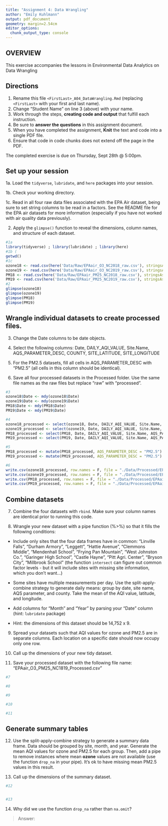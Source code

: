 ```yaml
---
title: "Assignment 4: Data Wrangling"
author: "Emily Kuhlmann"
output: pdf_document
geometry: margin=2.54cm
editor_options: 
  chunk_output_type: console
---
```


## OVERVIEW

This exercise accompanies the lessons in Environmental Data Analytics on Data Wrangling 

## Directions

1. Rename this file `<FirstLast>_A04_DataWrangling.Rmd` (replacing `<FirstLast>` with your first and last name).
2. Change "Student Name" on line 3 (above) with your name.
3. Work through the steps, **creating code and output** that fulfill each instruction.
4. Be sure to **answer the questions** in this assignment document.
5. When you have completed the assignment, **Knit** the text and code into a single PDF file.
6. Ensure that code in code chunks does not extend off the page in the PDF.

The completed exercise is due on Thursday, Sept 28th @ 5:00pm.

## Set up your session 

1a. Load the `tidyverse`,  `lubridate`, and `here` packages into your session.

1b. Check your working directory.

1c. Read in all four raw data files associated with the EPA Air dataset, being sure to set string columns to be read in a factors. See the README file for the EPA air datasets for more information (especially if you have not worked with air quality data previously). 

2. Apply the `glimpse()` function to reveal the dimensions, column names, and structure of each dataset. 

```r
#1a 
library(tidyverse) ; library(lubridate) ; library(here)
#1b (
getwd()
#1c 
ozone18 <- read.csv(here('Data/Raw/EPAair_O3_NC2018_raw.csv'), stringsAsFactors = T)
ozone19 <- read.csv(here('Data/Raw/EPAair_O3_NC2019_raw.csv'), stringsAsFactors = T)
PM18 <- read.csv(here('Data/Raw/EPAair_PM25_NC2018_raw.csv'), stringsAsFactors = T)
PM19 <- read.csv(here('Data/Raw/EPAair_PM25_NC2019_raw.csv'), stringsAsFactors = T)
#2 
glimpse(ozone18)
glimpse(ozone19)
glimpse(PM18)
glimpse(PM19)
```


## Wrangle individual datasets to create processed files.

3. Change the Date columns to be date objects.

4. Select the following columns: Date, DAILY_AQI_VALUE, Site.Name, AQS_PARAMETER_DESC, COUNTY, SITE_LATITUDE, SITE_LONGITUDE

5. For the PM2.5 datasets, fill all cells in AQS_PARAMETER_DESC with "PM2.5" (all cells in this column should be identical).

6. Save all four processed datasets in the Processed folder. Use the same file names as the raw files but replace "raw" with "processed".

```r
#3
ozone18$Date <- mdy(ozone18$Date)
ozone19$Date <- mdy(ozone19$Date)
PM18$Date <- mdy(PM18$Date)
PM19$Date <- mdy(PM19$Date)

#4
ozone18_processed <- select(ozone18, Date, DAILY_AQI_VALUE, Site.Name, AQS_PARAMETER_DESC, COUNTY, SITE_LATITUDE, SITE_LONGITUDE)
ozone19_processed <- select(ozone19, Date, DAILY_AQI_VALUE, Site.Name, AQS_PARAMETER_DESC, COUNTY, SITE_LATITUDE, SITE_LONGITUDE)
PM18_processed <- select(PM18, Date, DAILY_AQI_VALUE, Site.Name, AQS_PARAMETER_DESC, COUNTY, SITE_LATITUDE, SITE_LONGITUDE)
PM19_processed <- select(PM19, Date, DAILY_AQI_VALUE, Site.Name, AQS_PARAMETER_DESC, COUNTY, SITE_LATITUDE, SITE_LONGITUDE)

#5
PM18_processed <- mutate(PM18_processed, AQS_PARAMETER_DESC = "PM2.5")
PM19_processed <- mutate(PM19_processed, AQS_PARAMETER_DESC = "PM2.5")

#6
write.csv(ozone18_processed, row.names = F, file = "./Data/Processed/EPAair_O3_NC2018_processed.csv")
write.csv(ozone19_processed, row.names = F, file = "./Data/Processed/EPAair_O3_NC2019_processed.csv")
write.csv(PM18_processed, row.names = F, file = "./Data/Processed/EPAair_PM25_NC2018_processed.csv")
write.csv(PM19_processed, row.names = F, file = "./Data/Processed/EPAair_PM25_NC2019_processed.csv")
```


## Combine datasets

7. Combine the four datasets with `rbind`. Make sure your column names are identical prior to running this code.

8. Wrangle your new dataset with a pipe function (%>%) so that it fills the following conditions: 

  * Include only sites that the four data frames have in common: "Linville Falls", "Durham Armory", "Leggett", "Hattie Avenue", "Clemmons Middle", "Mendenhall School", "Frying Pan Mountain", "West Johnston Co.", "Garinger High School", "Castle Hayne", "Pitt Agri. Center", "Bryson City", "Millbrook School" (the function `intersect` can figure out common factor levels - but it will include sites with missing site information, which you don't want...) 

  * Some sites have multiple measurements per day. Use the split-apply-combine strategy to generate daily means: group by date, site name, AQS parameter, and county. Take the mean of the AQI value, latitude, and longitude.
  
  * Add columns for "Month" and "Year" by parsing your "Date" column (hint: `lubridate` package)
  
  * Hint: the dimensions of this dataset should be 14,752 x 9.

9. Spread your datasets such that AQI values for ozone and PM2.5 are in separate columns. Each location on a specific date should now occupy only one row.

10. Call up the dimensions of your new tidy dataset.

11. Save your processed dataset with the following file name: "EPAair_O3_PM25_NC1819_Processed.csv"

```r
#7 

#8 

#9

#10

#11

```


## Generate summary tables

12. Use the split-apply-combine strategy to generate a summary data frame. Data should be grouped by site, month, and year. Generate the mean AQI values for ozone and PM2.5 for each group. Then, add a pipe to remove instances where mean **ozone** values are not available (use the function `drop_na` in your pipe). It's ok to have missing mean PM2.5 values in this result. 

13. Call up the dimensions of the summary dataset.

```r

#12


#13


```

14. Why did we use the function `drop_na` rather than `na.omit`?

> Answer: 
